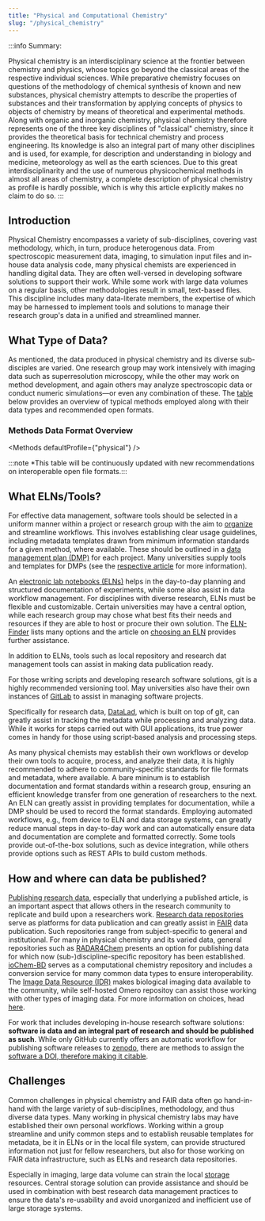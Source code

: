```yaml
---
title: "Physical and Computational Chemistry"
slug: "/physical_chemistry"
---
```



<LbeChip title="physical chemistry" /><LbeChip title="cheminformatics" />


:::info Summary:

Physical chemistry is an interdisciplinary science at the frontier between chemistry and physics, whose topics go beyond the classical areas of the respective individual sciences. While preparative chemistry focuses on questions of the methodology of chemical synthesis of known and new substances, physical chemistry attempts to describe the properties of substances and their transformation by applying concepts of physics to objects of chemistry by means of theoretical and experimental methods. Along with organic and inorganic chemistry, physical chemistry therefore represents one of the three key disciplines of "classical" chemistry, since it provides the theoretical basis for technical chemistry and process engineering. Its knowledge is also an integral part of many other disciplines and is used, for example, for description and understanding in biology and medicine, meteorology as well as the earth sciences. Due to this great interdisciplinarity and the use of numerous physicochemical methods in almost all areas of chemistry, a complete description of physical chemistry as profile is hardly possible, which is why this article explicitly makes no claim to do so.
:::

<!--new structure: 

Introduction (Daten-bezogen) (Introduction)
- [x] diverse methodology can be used to analyze a broad range of subjects -> results in diverse types of data formats 
- [x] large datasets (nikki: könnte ich noch besser beschreiben, aber ich denke das kann man in Challenges nochmal angehen)
- [x] rather data-literate 

Welche Art von Daten? (Data Types)
- text-basierte Dateien (z.B. Oberflächenanalyse)
- Datanbanken (zetasizer: sqlite)
- imaging (inkl. image stacks)
- Code (from small scripts to software; python, jupyter, matlab)
- Simulations (input files, output)

Welche ELNs / Tools bieten sich an? (ELNs and Other Tools) 
- elabftw
- (openBIS)
- Omero (Tool, UDE nutzt OME+eLabFTW)
- NOMAD
- iochem-bd
- git (Versionierung Skripte)
- Datalad ('git für Forschungsdaten/Metadaten') 

Wie / Wo können Daten publiziert werden? (Repos nennen) (Repositories)
- RADAR4Chem -> alles
- iochem-bd (comp. chemistry)
- NOMAD (simulations)
- Image Data Resource (https://idr.openmicroscopy.org/)  
<Nikki: wo ist der Unterschied zw. Simulations u. Comp. Chemistry? Bei uns steht auch dass NOMAD für simulations ist, aber es ist ja eigentlich alle Materials Science Daten, oder?>

Herausforderungen (Challenges)
- non-bio imaging data missing repo/long-term archive
- large datasets can be difficult to manage and publish
- diverse methodology can be used to analyze a broad range of subjects
- no unified tool to manage everything (such as chemotion)

<!-- images? -->


<!-- Nikki's suggestions: 
- Extend table to see what data types are supported by which tools (this could also assist infrstructure providers in gap analysis)
- Can include methods and data types from SFB 985/RWTH (https://docs.google.com/spreadsheets/d/1gdi5gUH3cy4I2sy055IPqOKvfBDzRouW/edit?usp=drive_link&ouid=109474882186950125832&rtpof=true&sd=true)
-->

## Introduction 

Physical Chemistry encompasses a variety of sub-disciplines, covering vast methodology, which, in turn, produce heterogenous data. 
From spectroscopic measurement data, imaging, to simulation input files and in-house data analysis code, many physical chemists are experienced in handling digital data. They are often well-versed in developing software solutions to support their work. While some work with large data volumes on a regular basis, other methodologies result in small, text-based files. This discipline includes many data-literate members, the expertise of which may be harnessed to implement tools and solutions to manage their research group's data in a unified and streamlined manner. 

## What Type of Data?

As mentioned, the data produced in physical chemistry and its diverse sub-disciples are varied. One research group may work intensively with imaging data such as superresolution microscopy, while the other may work on method development, and again others may analyze spectroscopic data or conduct numeric simulations—or even any combination of these. The [table](#methods-data-format-overview) below provides an overview of typical methods employed along with their data types and recommended open formats.


<!-- should the above be more specific? --->

### Methods Data Format Overview
<!--are we still doing this table at all?-->

<Methods defaultProfile={"physical"} />

:::note *This table will be continuously updated with new recommendations on interoperable open file formats.:::

## What ELNs/Tools?

For effective data management, software tools should be selected in a uniform manner within a project or research group with the aim to [organize](docs/data_organisation) and streamline workflows. This involves establishing clear usage guidelines, including metadata templates drawn from minimum information standards for a given method, where available. These should be outlined in a [data management plan (DMP)](docs/dmp) for each project. Many universities supply tools and templates for DMPs (see the [respective article](doc/dmp) for more information).

An [electronic lab notebooks (ELNs)](docs/eln) helps in the day-to-day planning and structured documentation of experiments, while some also assist in data workflow management. For disciplines with diverse research, ELNs must be flexible and customizable. Certain universities may have a central option, while each research group may chose what best fits their needs and resources if they are able to host or procure their own solution. The [ELN-Finder](https://eln-finder.ulb.tu-darmstadt.de/search?f.K03=Pharmacy,equals&spc.page=1) lists many options and the article on [choosing an ELN](docs/chose_eln) provides further assistance.

In addition to ELNs, tools such as local repository and research dat management tools can assist in making data publication ready.

For those writing scripts and developing research software solutions, git is a highly recommended versioning tool. May universities also have their own instances of [GitLab](https://about.gitlab.com/) to assist in managing software projects. 

Specifically for research data, [DataLad](https://www.datalad.org/), which is built on top of git, can greatly assist in tracking the metadata while processing and analyzing data. While it works for steps carried out with GUI applications, its true power comes in handy for those using script-based analysis and processing steps.

As many physical chemists may establish their own workflows or develop their own tools to acquire, process, and analyze their data, it is highly recommended to adhere to community-specific standards for file formats and metadata, where available. A bare mininum is to establish documentation and format standards within a research group, ensuring an efficient knowledge transfer from one generation of researchers to the next. An ELN can greatly assist in providing templates for documentation, while a DMP should be used to record the format standards. Employing automated workflows, e.g., from device to ELN and data storage systems, can greatly reduce manual steps in day-to-day work and can automatically ensure data and documentation are complete and formatted correctly. Some tools provide out-of-the-box solutions, such as device integration, while others provide options such as REST APIs to build custom methods.

## How and where can data be published?

[Publishing research data](docs/data_publication), especially that underlying a published article, is an important aspect that allows others in the research community to replicate and build upon a researchers work. [Research data repositories](docs/repositories) serve as platforms for data publication and can greatly assist in [FAIR](docs/fair) data publication. Such repositories range from subject-specific to general and institutional. For many in physical chemistry and its varied data, general repositories such as [RADAR4Chem](https://radar.products.fiz-karlsruhe.de/de/radarabout/radar4chem) presents an option for publishing data for which now (sub-)discipline-specific repository has been established. [ioChem-BD](https://www.iochem-bd.org/) serves as a computational chemistry repository and includes a conversion service for many common data types to ensure interoperability. The [Image Data Resource (IDR)](https://idr.openmicroscopy.org/) makes biological imaging data available to the community, while self-hosted Omero repositoy can assist those working with other types of imaging data. <!--Nikki: as far as I know--> For more information on choices, head [here](docs/choose_repository).

For work that includes developing in-house research software solutions: **software is data and an integral part of research and should be published as such**. While only GitHub currently offers an automatic workflow for publishing software releases to [zenodo](https://zenodo.org/), there are methods to assign the [software a DOI, therefore making it citable](https://open.win.ox.ac.uk/pages/open-science/community/Open-WIN-Community/docs/gitlab/repo-doi/).

## Challenges

Common challenges in physical chemistry and FAIR data often go hand-in-hand with the large variety of sub-disciplines, methodology, and thus diverse data types. Many working in physical chemistry labs may have established their own personal workflows. Working within a group streamline and unify common steps and to establish reusable templates for metadata, be it in ELNs or in the local file system, can provide structured information not just for fellow researchers, but also for those working on FAIR data infrastructure, such as ELNs and research data repositories.

Especially in imaging, large data volume can strain the local [storage](docs/data_storage) resources. Central storage solution can provide assistance and should be used in combination with best research data management practices to ensure the data's re-usability and avoid unorganized and inefficient use of large storage systems.

<!-- old content
# Methods Profiles

## EPR spectroscopy

### What is it?
- **E**lectron **P**aramagnetic **R**esonance spectroscopy belongs together with NMR (**N**uclear **M**agnetic **R**esonance) spectroscopy to the group of magnetic resonance methods
- measures the resonant microwave absorption of a paramagnetic sample in an external magnetic field (i.e measurement needs unpaired electrons)

### For what?
- provides information about the electronic/atomic structure and the chemical environment (e.g. local environmental polarity) of the sample
- for the characterisation of molecular dynamics on the time scale of approx. 10 ps-1 μs (allows e.g. conclusions to be drawn about local nanoviscosity)
- for distance measurements in the range of about 1-8 nm

### What kind of data is generated?
- almost exclusively [proprietary file formats](/docs/format_standards) (e.g. .spe or .DTA/.DSC) of the "Bruker Corporation" company
- transfer into [open file formats](/docs/format_standards) (e.g. .txt or .csv) either via Bruker software on the measuring device itself or via tools like [SpinToolbox](https://www.spintoolbox.com/en/)
- analysis of data using Bruker software or e.g. [EasySpin](https://www.easyspin.org/) as open-source toolbox for MATLAB

### How to do it [FAIR](/docs/fair)?
- [documentation of all research data](/docs/data_documentation) and [metadata](/docs/metadata) is carried out digitally using an suitable [ELN](/docs/eln) (possibly in addition to a manual laboratory notebook in paper form)
- experimental conditions (e.g. sample concentration, solvent etc.) and measurement parameters (e.g. frequency, temperature) are noted in the [ELN](/docs/eln)
- observations, deviations from planned measurement protocol or other peculiarities during measurement with no digital output (i.e. no data files) are added manually to the [ELN](/docs/eln) entry of the experiment
- obtained unprocessed raw files from measurements are uploaded to [ELN](/docs/eln) in open file formats and attached directly to the respective [ELN](/docs/eln) experiment entry, including metadata with data on the instrument (e.g. manufacturer, type, etc.), measurement conditions & parameters
- [metadata](/docs/metadata) related to the obtained data, such as temperature or solvent of measurement, follow common [metadata standards](/docs/metadata)
- research data are processed, analysed and compared with open non-proprietary software tools
- simultaneously with [publication](/docs/data_publication) as a research article in a scientific journal, the underlying research data is published in an open data [repository](/docs/repositories) and linked to the article (incl. semantically richly annotated raw and processed data in open data formats for reuse)
- an unique [persistent identifier](/docs/pid) (e.g. DOI) is generated for each dataset as well as for the journal publication

## Quantum Mechanical (QM) calculations

### What is it?
- **Q**uantum **M**echanical calculations are one of the major computational tools to elucidate molecular properties on a first-principles basis
- solving the Schrödinger equation provides the electronic energy of a molecule/molecular system, from which properties can be derived as higher-order derivatives. Descriptors can also be computed from orbital/density data which is equally available

### For what?
- calculated molecular properties include e.g. molecular structures (usually local minima and transition states), energies, spectroscopic parameters/properties, dipole moments, polarizabilities and non-observables such as atomic charges and topological analysis
- properties can be calculated prior to conducting experimental measurements to guide synthesis (computational screening) or a posteriori to help interpret experimental results atomistically
- the application range depends on the level of theory used. Correlated wave function methods are commonly applied to systems with less than 100 atoms, density functional theory (DFT) up to 500 atoms, semiempirical methods can be routinely applied in the range of thousands

### What kind of data is generated?
- data formats depend strongly on the program that is used for the QM calculations, e.g. Gaussian, ORCA, Molpro, TURBOMOLE or Jaguar, but generally formatted text files are used as input and log files. Compressed data formats are used to store wavefunction, density information and operators. Molecular structures are provided in human-readable format
- data analysis is carried out using custom scripts. A few programs provide their own scripts for common tasks (such as plotting of molecular orbitals) and dedicated GUIs

### How to do it [FAIR](/docs/fair)?
- [documentation of all research data](/docs/data_documentation) and [metadata](/docs/metadata) is carried out digitally using a suitable repository (e.g. NOMAD, ioChem-BD or a general-purpose repository) to store the input files, main log and structures files (if not included in the log)
- reproducibility of calculations to within numerical accuracy can be ensured by storing the input files and adding the program and its version (ideally even the compiler version and any compiler flags) as metadata. Numerical thresholds are well defined but reproducibility of calculations across different programs and versions is not guaranteed. This warrants the safekeeping of version specific source files for the same time period as the stored data
- data analysis scripts should be uploaded to the repository in open file formats, attached directly to the corresponding data entry and accompanied with appropriate documentation
- if possible, analysis and evaluation of calculations should be conducted with open, non-proprietary software tools
- simultaneously with [publication](/docs/data_publication) as a research article in a scientific journal, the data in the [repository](/docs/repositories) is linked to the article (incl. semantically richly annotated raw and processed data, if possible in open data formats for reuse)
- a unique [persistent identifier](/docs/pid) (e.g. DOI) is generated for the dataset as well as for the journal publication
- XML and CML (Chemical Markup Language) is used by a few software packages but this is not common practice

### Challenges to make data FAIR
- no standardised transfer into [open file formats](/docs/format_standards). All repositories of quantum chemical calculations to date make use of in-house parsers to extract the calculation data from uploaded logs. This trend hinders the improvement of FAIR practices since new developers are not provided with a template for log files. Any new software can only be featured in repositories after a unique parser is developed
- lack of open meta-input and output file formats that are necessary to enable full interoperability of different programs and tools used for QM calculations. Particularly concerning is the lack of standards for: z-matrix and xyz file formats, trajectory files in molecular dynamics or structure optimisations, definition of isotopes, potential energy surfaces as well as equations used in the derivation of properties including thermodynamic quantities

## Molecular Mechanical (MM) simulations

### What is it?
- **M**olecular **M**echanical simulations approximate intra- and intermolecular interactions using simple Newtonian mechanics and neglect quantum effects
- the system is parametrised with a suitable force field and propagated in time by solving the system’s Newtonian equations of motion. Potentials or modifications of the force field parameters can be applied to extract thermodynamic/kinetic data

### For what?
- systems can be as large as millions of atoms, allowing for the investigation of protein dynamics and protein-ligand interactions on a microsecond timescale. More complex systems such as protein-protein interactions or proteins embedded in a biomembrane can also be simulated
- simulations of pure liquids, mixtures or interfaces between liquids and solids or gases enable the investigation of such systems
- explaining and interpreting the behaviour of macroscopic systems by investigating them at a microscopic level

### What kind of data is generated?
- data formats depend strongly on the program that is used for the MM calculations, e.g. AMBER, CHARMM, GROMACS, LAMMPS or NAMD but in general specifically formatted text files are used as input and log files, and a binary representation for checkpoint and trajectory files
- analysis of data using tools provided by the software’s manufacturer or custom scripts

### How to do it [FAIR](/docs/fair)?
- [documentation of all research data](/docs/data_documentation) and [metadata](/docs/metadata) is carried out digitally using a suitable repository to store the data
- reproducibility of calculations can be ensured by storing the input file and adding the program and its version (ideally including the compiler and any compiler flags) as metadata
- if possible, analysis and evaluation of calculations should be conducted with open non-proprietary software tools
- simultaneously with [publication](/docs/data_publication) as a research article in a scientific journal, the data in the [repository](/docs/repositories) is linked to the article (incl. semantically richly annotated raw and processed data, if possible in open data formats for reuse)
- a unique [persistent identifier](/docs/pid) (e.g. DOI) is generated for each dataset as well as for the journal publication

### Challenges to make data FAIR
- no standardised transfer into [open file formats](/docs/format_standards) for different simulation packages
- development of open meta-input and output file formats is required to handle the multitude of different programs and tools used in MM calculations in accordance with the FAIR principles. Tools such as PLUMED can help users with this problem
- trajectory files are typically too large to store in commonly used repository environments, even when using compressed file formats. To make this data FAIR, standards for handling large amounts of data must be developed or solutions from other fields applied
- reproducibility of long time-scale molecular dynamics is unattainable (numerical noise will eventually affect the resulting trajectories, especially in a multicore environment). Depending on the numerical accuracy and the specific implementation, deviations can be observed as soon as in the picosecond range. However, thermodynamic averages or other probabilistic measurements should be achieved within a suitable margin of error. This margin would have to be estimated and provided by the authors of a publication

--> 


